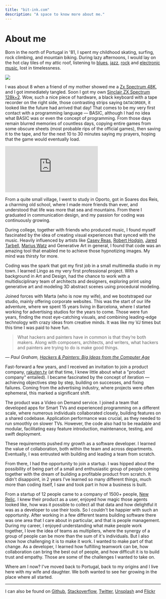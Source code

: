 ```yaml
---
title: "bit-ink.com"
description: "A space to know more about me."
---
```


# About me

Born in the north of Portugal in '81, I spent my childhood skating, surfing, rock climbing, and mountain biking. During lazy afternoons, I would lay on the hot clay tiles of my attic roof, listening to [blues](https://www.youtube.com/watch?v=OD9fRI_SgAg), [jazz](https://www.youtube.com/watch?v=w0O9L7KXkC0), [rock](https://www.youtube.com/watch?v=wYNPr6LPYDg) and [electronic music](https://www.youtube.com/watch?v=IAkY5m00rpY), lost in timelessness.

![](https://images.unsplash.com/photo-1551484548-cd31dca9accd?ixlib=rb-4.0.3&ixid=MnwxMjA3fDB8MHxwaG90by1wYWdlfHx8fGVufDB8fHx8&auto=format&fit=crop&w=3570&q=80)

I was about 8 when a friend of my mother showed me a [Zx Spectrum 48K](http://www.computinghistory.org.uk/det/424/Sinclair-ZX-Spectrum-48k/), and I got immediately tangled. Soon I got my own [Sinclair ZX Spectrum 128k+2](http://www.computinghistory.org.uk/det/3648/Sinclair-ZX-Spectrum-2/). Wow, such a nice piece of hardware, a black keyboard with a tape recorder on the right side, those contrasting strips saying `DATACORDER`, it looked like the future had arrived that day! That comes to be my very first contact with a programming language — BASIC, although I had no idea what BASIC was or even the concept of programming. From those days remain blurred memories of countless days, copying entire games from some obscure sheets (most probable rips of the official games), then saving it to the tape, and for the next 10 to 30 minutes saying my prayers, hoping that the game would eventually load.

<iframe
	class="w-full aspect-video"
	src="https://www.youtube-nocookie.com/embed/W4umA3_9YNs?controls=0"
	title="YouTube video player"
	frameborder="0"
	allow="accelerometer; autoplay; clipboard-write; encrypted-media; gyroscope; picture-in-picture; web-share"
	allowfullscreen
></iframe>

From a quite small village, I went to study in Oporto, got in Soares dos Reis, a charming old school, where I made more friends than ever, and understood that life was more that sea and mountains. From there I graduated in communication design, and my passion for coding was continuously growing.

During college, together with friends who produced music, I found myself fascinated by the idea of creating visual experiences that synced with the music. Heavily influenced by artists like [Casey Reas](https://www.youtube.com/watch?v=_8DMEHxOLQE), [Robert Hodgin](https://www.youtube.com/watch?v=uJcraRfeHWc), [Jared Tarbell](http://levitated.net/daily/index.html), [Marius Watz](https://www.youtube.com/watch?v=vjdrImYKh40) and Generative Art in general, I found that code was an amazing tool that enabled me to achieve those hypnotizing images. My mind was thirsty for more.

Coding was the spark that got my first job in a small multimedia studio in my town. I learned Lingo as my very first professional project. With a background in Art and Design, had the chance to work with a multidisciplinary team of architects and designers, exploring print using generative art and modeling 3D abstract scenes using procedural modeling.

Joined forces with Marta (who is now my wife), and we bootstraped our studio, mainly offering corporate websites. This was the start of our life adventure, where we spent 15 years living in Barcelona, where I started working for advertising studios for the years to come. Those were fun years, finding the most eye-catching visuals, and combining leading-edge technology with crazy ideas from creative minds. It was like my VJ times but this time I was paid to have fun.

> What hackers and painters have in common is that they’re both makers. Along with composers, architects, and writers, what hackers and painters are trying to do is make good things.

<figcaption>
	<cite>
		— Paul Graham,
		<a href="https://www.goodreads.com/book/show/41793.Hackers_Painters">
			Hackers & Painters: Big Ideas from the Computer Age
		</a>
	</cite>
</figcaption>

Fast-forward a few years, and I received an invitation to join a product company, [rakuten.tv](https://rakute.tv/) (at that time, I knew little about what a "product company" entailed). I became fascinated by the concept of iteration — achieving objectives step by step, building on successes, and fixing failures. Coming from the advertising industry, where projects were often ephemeral, this marked a significant shift.

The product was a Video on Demand service. I joined a team that developed apps for Smart TVs and experienced programming on a different scale, where numerous individuals collaborated closely, building features on a shared codebase. Application performance was crucial, as they needed to run smoothly on slower TVs. However, the code also had to be readable and modular, facilitating easy feature introduction, maintenance, testing, and swift deployment.

These requirements pushed my growth as a software developer. I learned the value of collaboration, both within the team and across departments. Eventually, I was entrusted with building and leading a team from scratch.

From there, I had the opportunity to join a startup. I was hipped about the possibility of being part of a small and enthusiastic group of people coming together with the dream of building a profitable product from scratch. It didn't disappoint, in 2 years I've learned so many different things, much more than coding itself, I saw and took part in how a business is built.

From a startup of 12 people came to a company of 1500+ people, [New Relic](https://newreli.com). I knew their product as a user, enjoyed how magic those agents looked like, how was it possible to collect all that data and how delightful it was as a developer to use their tools. So I couldn't be happier with such an opportunity. After working in a few different teams building software there was one area that I care about in particular, and that is people management. During my career, I enjoyed understanding what make people work together, I love the idea of teams as multipliers, where the synergy of a group of people can be more than the sum of it's individuals. But I also know how challenging it is to make it work. I wanted to make part of that change. As a developer, I learned how fulfilling teamwork can be, how collaboration can bring the best out of people, and how difficult it is to build trust and empathy. Those are some of the challenges I wanted to take on.

Where am I now? I've moved back to Portugal, back to my origins and I live here with my wife and daughter. We both wanted to see her growing in the place where all started.

---

I can also be found on [Github](https://www.github.com/am), [Stackoverflow](https://unsplash.com/@a__m), [Twitter](https://twitter.com/ammutable), [Unsplash](https://unsplash.com/@a__m) and [Flickr](https://www.flickr.com/photos/95126201@N06/)
